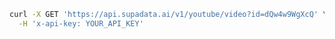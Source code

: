 ```bash cURL
curl -X GET 'https://api.supadata.ai/v1/youtube/video?id=dQw4w9WgXcQ' \
  -H 'x-api-key: YOUR_API_KEY'
```
